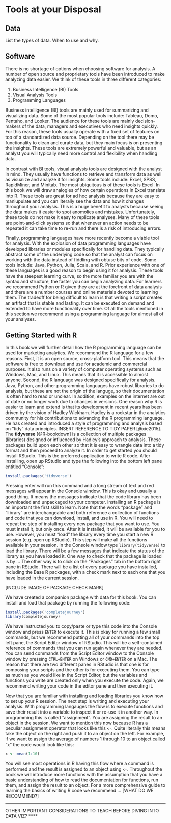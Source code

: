 # Tools at your Disposal {#tools}

## Data

List the types of data. When to use and why.

## Software

There is no shortage of options when choosing software for analysis. A number of
open source and proprietary tools have been introduced to make analyzing data easier. 
We think of these tools in three different categories:  

  1. Business Intelligence (BI) Tools
  2. Visual Analysis Tools
  3. Programming Languages  
  
Business intelligence (BI) tools are mainly used for summarizing and visualizing 
data. Some of the most popular tools include: Tableau, Domo, Pentaho, and Looker. 
The audience for these tools are mainly decision-makers of the data, managers and 
executives who need insights quickly. For this reason, these tools usually operate 
with a fixed set of features on top of a standardized data source. Depending on the 
tool there may be functionality to clean and curate data, but they main focus is on 
presenting the insights. These tools are extremely powerful and valuable, but as an 
analyst you will typically need more control and flexibility when handling data.  

In contrast with BI tools, visual analysis tools are designed with the analyst in mind. 
They usually have functions to retrieve and transform data as well as visualize and 
analyze it for insights. Some tools include: Excel, SPSS, RapidMiner, and Minitab. 
The most ubiquitous is of these tools is Excel. In this book we will draw analogies 
of how certain operations in Excel translate into R. These tools are great for ad hoc 
analysis because they are easy to maniupulate and you can literally see the data 
and how it changes throughout your analysis. This is a huge benefit to analysts 
because seeing the data makes it easier to spot anomolies and mistakes. Unfortunately, 
these tools do not make it easy to replicate analyses. Many of these tools are point-and-click 
systems so that whenever an action needs to be repeated it can take time to re-run and 
there is a risk of introducing errors.  

Finally, programming languages have more recently become a viable tool for analysis. 
With the explosion of data programming languages have developed libraries or modules 
specifically for handling data. They typically abstract some of the underlying code so 
that the analyst can focus on working with the data instead of fiddling with obtuse 
bits of code. Some tools include: Java, Python, Julia, Scala, and R. Prior experience 
with one of these languages is a good reason to begin using it for analysis. These 
tools have the steepest learning curve, so the more familiar you are with the syntax 
and structure, the faster you can begin analyzing data. For learners we recommend 
Python or R given they are at the forefront of data analysis and there are a number 
courses and online materials devoted to learning them. The tradeoff for being difficult 
to learn is that writing a script creates an artifact that is stable and lasting. It 
can be executed on demand and extended to have more functionality over time. Of all 
the tools mentioned in this section we recommend using a programming language for 
almost all of your analyses.  

## Getting Started with R

In this book we will further detail how the R programming language can be used for 
marketing analytics. We recommend the R language for a few reasons. First, it is 
an open source, cross-platform tool. This means that the software is free to download 
and use for academic and commercial purposes. It also runs on a variety of computer 
operating systems such as Windows, Mac, and Linux. This means that it is accessible 
to almost anyone. Second, the R language was designed specifically for analysis. 
Java, Python, and other programming languages have robust libraries to do analysis, 
but these are not the origin of the languge, so their documentation is often hard to 
read or unclear. In addition, examples on the internet are out of date or no longer 
work due to changes in versions. One reason why R is easier to learn and extend is 
that its development in recent years has been driven by the vision of Hadley Wickham. 
Hadley is a rockstar in the analytics community for his contributions to advancing 
the R programming language. He has created and introduced a style of programming and 
analysis based on "tidy" data principles. INSERT REFERENCE TO TIDY PAPER [@xie2015]. The 
**tidyverse** [@R-bookdown] is a collection of multiple packages (libraries) designed 
or influenced by Hadley's approach to analysis. These packages build upon each other 
so that it is easy to wrangle data into a tidy format and then proceed to analyze it. 
In order to get started you should install RStudio. This is the preferred application 
to write R code. After installing, open up RStudio and type the following into the 
bottom left pane entitled "Console":

```r
install.packages('tidyverse')
```

Pressing enter will run this command and a long stream of text and red messages 
will appear in the Console window. This is okay and usually a good thing. It means 
the messages indicate that the code library has been downloaded and unpackaged to 
your computer. Installing an R package is an important the first skill to learn. 
Note that the words "package" and "library" are interchangeable and both reference 
a collection of functions and code that you can download, install, and use in R. 
You will need to repeat the step of installing every new package that you want to use. 
You must install it, but only once. After it is installed, it will be available for 
you to use. However, you must "load" the library every time you start a new R session 
(e.g. open up RStudio). This step will make all the functions available in your session. 
In the Console window type `library(tidyverse)` to load the library. There will 
be a few messages that indicate the status of the library as you have loaded it. 
One way to check that the package is loaded is by ... The other way is to click 
on the "Packages" tab in the bottom right pane in RStudio. There will be a list 
of every package you have installed, including the Base R packages, with a check 
mark next to each one that you have loaded in the current session.

[INCLUDE IMAGE OF PACKAGE CHECK MARK]

We have created a companion package with data for this book. You can install and 
load that package by running the following code: 

```r
install.packages('completejourney')
library(completejourney)
```

We have instructed you to copy/paste or type this code into the Console window 
and press `ENTER` to execute it. This is okay for running a few small commands, 
but we recommend putting all of your commands into the top left pane, the Script Editor 
window of RStudio. This will be a self-contained reference of commands that you can 
run again whenever they are needed. You can send commands from the Script Editor 
window to the Console window by pressing `CTRL+ENTER` on Windows or `CMD+ENTER` 
on a Mac. The reason that there are two different panes in RStudio is that one 
is for composing your scripts and the other is for executing them. You can type 
as much as you would like in the Script Editor, but the variables and functions 
you write are created only when you execute the code. Again, we recommend writing 
your code in the editor pane and then executing it.

Now that you are familiar with installing and loading libraries you know how to 
set up your R session. The next step is writing and executing your analysis. With 
programming langauges the flow is to execute functions and save their result into 
a variable to inspect it or re-use it in another way. In programming this is called 
"assignment". You are assigning the result to an object in the session. We want to 
mention this now because R has a peculiar assignment operator that looks like this `<-`. 
Quite literally this means take the object on the right and push it to an object 
on the left. For example, if we want to assign the average of numbers 1 through 10 
to an object called "x" the code would look like this: 

```r
x <- mean(1:10)
```

You will see most operations in R having this flow where a command is performed 
and the result is assigned to an object using `<-`. Throughout the book we will 
introduce more functions with the assumption that you have a basic understanding 
of how to read the documentation for functions, run them, and assign the result 
to an object. For a more comprehensive guide to learning the basics of writing R 
code we recommend ... [WHAT DO WE RECOMMEND?]

**** 
OTHER IMPORTANT CONSIDERATIONS TO TEACH BEFORE DIVING INTO DATA VIZ?
****
